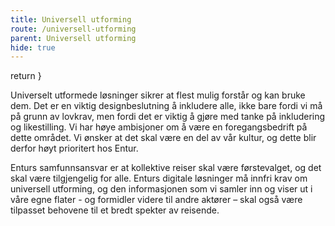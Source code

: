 ```yaml
---
title: Universell utforming
route: /universell-utforming
parent: Universell utforming
hide: true
---
```



  return <SEO title={props.pageContext.frontmatter.title} description={props.pageContext.frontmatter.description} pathname={props.pageContext.frontmatter.route} />
}

Universelt utformede løsninger sikrer at flest mulig forstår og kan bruke dem. Det er en viktig designbeslutning å inkludere alle, ikke bare fordi vi må på grunn av lovkrav, men fordi det er viktig å gjøre med tanke på inkludering og likestilling. Vi har høye ambisjoner om å være en foregangsbedrift på dette området. Vi ønsker at det skal være en del av vår kultur, og dette blir derfor høyt prioritert hos Entur.

Enturs samfunnsansvar er at kollektive reiser skal være førstevalget, og det skal være tilgjengelig for alle. Enturs digitale løsninger må innfri krav om universell utforming, og den informasjonen som vi samler inn og viser ut i våre egne flater - og formidler videre til andre aktører – skal også være tilpasset behovene til et bredt spekter av reisende.
